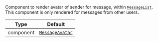 Component to render avatar of sender for message, within [`MessageList`](../../../../ui-components/message_list.mdx). This component is only rendered for messages from other users.

| Type | Default |
| - | - |
| component | [`MessageAvatar`](../../../../ui-components/message_avatar.mdx) |

